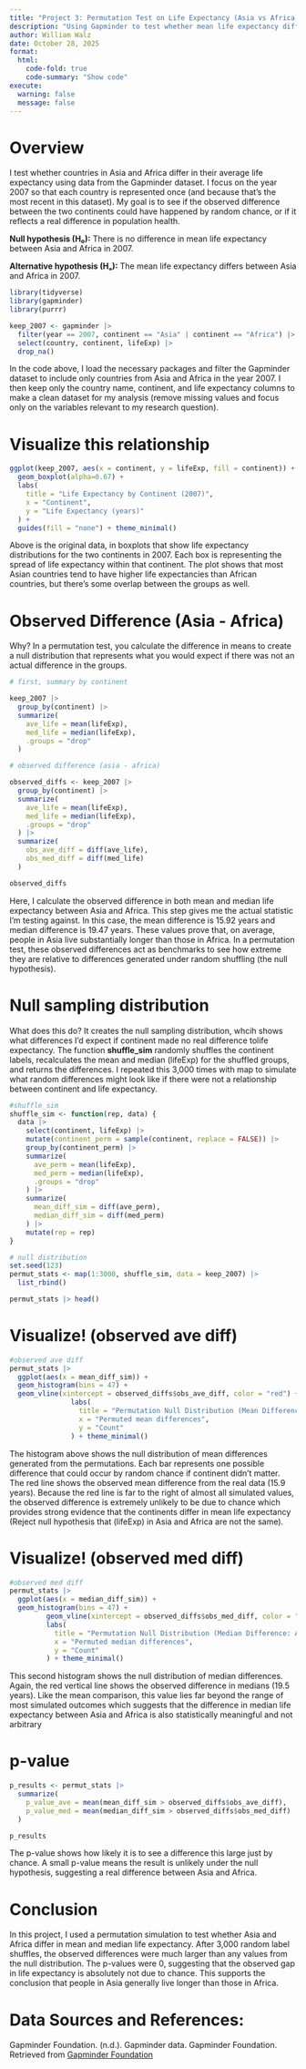 ```yaml
---
title: "Project 3: Permutation Test on Life Expectancy (Asia vs Africa)"
description: "Using Gapminder to test whether mean life expectancy differs through a permutation simulation."
author: William Walz
date: October 28, 2025
format: 
  html:
    code-fold: true
    code-summary: "Show code"
execute: 
  warning: false
  message: false
---
```


# Overview

I test whether countries in Asia and Africa differ in their average life expectancy using data from the Gapminder dataset. I focus on the year 2007 so that each country is represented once (and because that's the most recent in this dataset). My goal is to see if the observed difference between the two continents could have happened by random chance, or if it reflects a real difference in population health.

**Null hypothesis (H₀):** There is no difference in mean life expectancy between Asia and Africa in 2007.

**Alternative hypothesis (Hₐ):** The mean life expectancy differs between Asia and Africa in 2007.

```r
library(tidyverse)
library(gapminder)
library(purrr)

keep_2007 <- gapminder |>
  filter(year == 2007, continent == "Asia" | continent == "Africa") |>
  select(country, continent, lifeExp) |>
  drop_na()
```

In the code above, I load the necessary packages and filter the Gapminder dataset to include only countries from Asia and Africa in the year 2007. I then keep only the country name, continent, and life expectancy columns to make a clean dataset for my analysis (remove missing values and focus only on the variables relevant to my research question).

# Visualize this relationship

```r
ggplot(keep_2007, aes(x = continent, y = lifeExp, fill = continent)) +
  geom_boxplot(alpha=0.67) +
  labs(
    title = "Life Expectancy by Continent (2007)",
    x = "Continent",
    y = "Life Expectancy (years)"
  ) +
  guides(fill = "none") + theme_minimal()
```

Above is the original data, in boxplots that show life expectancy distributions for the two continents in 2007. Each box is representing the spread of life expectancy within that continent. The plot shows that most Asian countries tend to have higher life expectancies than African countries, but there's some overlap between the groups as well.


# Observed Difference (Asia - Africa)
Why? In a permutation test, you calculate the difference in means to create a null distribution that represents what you would expect if there was not an actual difference in the groups. 

```r
# first, summary by continent

keep_2007 |>
  group_by(continent) |>
  summarize(
    ave_life = mean(lifeExp),
    med_life = median(lifeExp),
    .groups = "drop"
  )

# observed difference (asia - africa)

observed_diffs <- keep_2007 |>
  group_by(continent) |>
  summarize(
    ave_life = mean(lifeExp),
    med_life = median(lifeExp),
    .groups = "drop"
  ) |>
  summarize(
    obs_ave_diff = diff(ave_life),
    obs_med_diff = diff(med_life)
  )

observed_diffs
```

Here, I calculate the observed difference in both mean and median life expectancy between Asia and Africa. This step gives me the actual statistic I'm testing against. In this case, the mean difference is 15.92 years and median difference is 19.47 years. These values prove that, on average, people in Asia live substantially longer than those in Africa. In a permutation test, these observed differences act as benchmarks to see how extreme they are relative to differences generated under random shuffling (the null hypothesis).

# Null sampling distribution

What does this do? It creates the null sampling distribution, whcih shows what differences I'd expect if continent made no real difference tolife expectancy. The function **shuffle_sim** randomly shuffles the continent labels, recalculates the mean and median (lifeExp) for the shuffled groups, and returns the differences. I repeated this 3,000 times with map to simulate what random differences might look like if there were not a relationship between continent and life expectancy.

```r
#shuffle_sim
shuffle_sim <- function(rep, data) {
  data |>
    select(continent, lifeExp) |>
    mutate(continent_perm = sample(continent, replace = FALSE)) |>
    group_by(continent_perm) |>
    summarize(
      ave_perm = mean(lifeExp),
      med_perm = median(lifeExp),
      .groups = "drop"
    ) |>
    summarize(
      mean_diff_sim = diff(ave_perm),
      median_diff_sim = diff(med_perm)
    ) |>
    mutate(rep = rep)
}

# null distribution
set.seed(123)
permut_stats <- map(1:3000, shuffle_sim, data = keep_2007) |>
  list_rbind()

permut_stats |> head()
```


# Visualize! (observed ave diff)

```r
#observed ave diff
permut_stats |>
  ggplot(aes(x = mean_diff_sim)) +
  geom_histogram(bins = 47) +
  geom_vline(xintercept = observed_diffs$obs_ave_diff, color = "red") +
               labs(
                 title = "Permutation Null Distribution (Mean Difference: Asia - Africa)",
                 x = "Permuted mean differences",
                 y = "Count"
               ) + theme_minimal()
```

The histogram above shows the null distribution of mean differences generated from the permutations. Each bar represents one possible difference that could occur by random chance if continent didn’t matter. The red line shows the observed mean difference from the real data (15.9 years). Because the red line is far to the right of almost all simulated values, the observed difference is extremely unlikely to be due to chance which provides strong evidence that the continents differ in mean life expectancy (Reject null hypothesis that (lifeExp) in Asia and Africa are not the same).

# Visualize! (observed med diff)

```r
#observed med diff
permut_stats |>
  ggplot(aes(x = median_diff_sim)) +
  geom_histogram(bins = 47) +
         geom_vline(xintercept = observed_diffs$obs_med_diff, color = "red") +
         labs(
           title = "Permutation Null Distribution (Median Difference: Asia - Africa)",
           x = "Permuted median differences",
           y = "Count"
         ) + theme_minimal()
```

This second histogram shows the null distribution of median differences. Again, the red vertical line shows the observed difference in medians (19.5 years). Like the mean comparison, this value lies far beyond the range of most simulated outcomes which suggests that the difference in median life expectancy between Asia and Africa is also statistically meaningful and not arbitrary

# p-value

```r
p_results <- permut_stats |>
  summarize(
    p_value_ave = mean(mean_diff_sim > observed_diffs$obs_ave_diff),
    p_value_med = mean(median_diff_sim > observed_diffs$obs_med_diff)
  )

p_results
```

The p-value shows how likely it is to see a difference this large just by chance. A small p-value means the result is unlikely under the null hypothesis, suggesting a real difference between Asia and Africa.

# Conclusion

In this project, I used a permutation simulation to test whether Asia and Africa differ in mean and median life expectancy. After 3,000 random label shuffles, the observed differences were much larger than any values from the null distribution. The p-values were 0, suggesting that the observed gap in life expectancy is absolutely not due to chance. This supports the conclusion that people in Asia generally live longer than those in Africa.

# Data Sources and References:
Gapminder Foundation. (n.d.). Gapminder data. Gapminder Foundation. Retrieved from [Gapminder Foundation](https://www.gapminder.org/data/)


